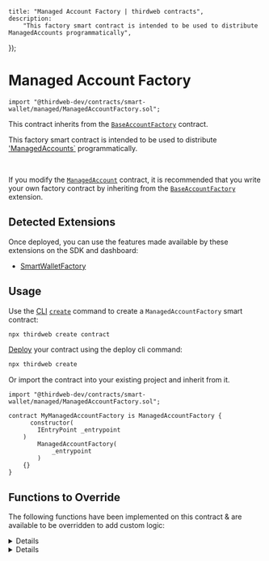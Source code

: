 
	title: "Managed Account Factory | thirdweb contracts",
	description:
		"This factory smart contract is intended to be used to distribute ManagedAccounts programmatically",
});

# Managed Account Factory

```solidity
import "@thirdweb-dev/contracts/smart-wallet/managed/ManagedAccountFactory.sol";
```

This contract inherits from the [`BaseAccountFactory`](/contracts/build/extensions/erc-4337/SmartWallet-factory) contract.

This factory smart contract is intended to be used to distribute ['ManagedAccounts`](/contracts/build/base-contracts/erc-4337/managed-account) programmatically.

<GithubButtonLink href="https://github.com/thirdweb-dev/contracts/blob/main/contracts/prebuilts/account/managed/ManagedAccountFactory.sol" />

<br />

<Callout title="Modified Contract" variant="info">

If you modify the [`ManagedAccount`](/contracts/build/base-contracts/erc-4337/managed-account) contract, it is recommended that you write your own
factory contract by inheriting from the [`BaseAccountFactory`](/contracts/build/extensions/erc-4337/SmartWallet-factory) extension.

</Callout>

## Detected Extensions

Once deployed, you can use the features made available by these extensions on the SDK and dashboard:

- [SmartWalletFactory](/contracts/build/extensions/erc-4337/SmartWallet-factory)

## Usage

Use the [CLI](/cli) [`create`](/cli/create) command to create a `ManagedAccountFactory` smart contract:

```bash
npx thirdweb create contract
```

[Deploy](/contracts/deploy/overview) your contract using the deploy cli command:

```bash
npx thirdweb create
```

Or import the contract into your existing project and inherit from it.

```solidity
import "@thirdweb-dev/contracts/smart-wallet/managed/ManagedAccountFactory.sol";

contract MyManagedAccountFactory is ManagedAccountFactory {
	  constructor(
        IEntryPoint _entrypoint
    )
        ManagedAccountFactory(
            _entrypoint
        )
    {}
}
```

## Functions to Override

The following functions have been implemented on this contract & are available to be overridden to add custom logic:

<Details id="_initializeAccount" summary="_initializeAccount">

Called in `createAccount`. Initializes the account contract created in `createAccount`.

```solidity
function _initializeAccount(
    address _account,
    address _admin,
    bytes calldata _data
) internal override {
    ManagedAccount(payable(_account)).initialize(_admin, _data);
}
```

#### \_account

The address of the smart account smart contract to initialize.

#### \_admin

The address to be set as default admin role for the contract. Must be of type `address`.

#### \_data

If extra storage variables are required in your account contract, abi encode the variables,
pass them to this function as the `bytes` argument.

For example:

```solidity

function initializeAccount(
    address _admin,
    bytes calldata _data
) public override initializer {
    ManagedAccount.initialize(_admin, _data);
}
```

</Details>

<Details id="_canSetExtension" summary="_canSetExtension">

Returns whether an extension can be set in the given execution context.

```solidity
function _canSetExtension() internal view virtual override returns (bool) {
    return hasRole(DEFAULT_ADMIN_ROLE, msg.sender);
}
```

</Details>

